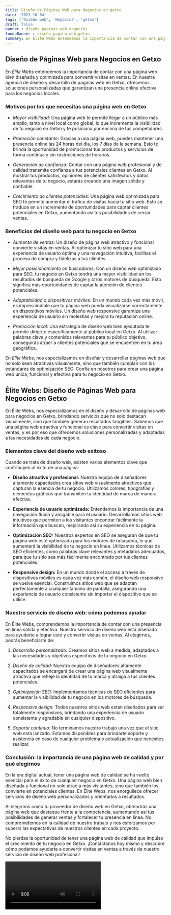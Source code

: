 ```yaml
---
title: Diseño de Páginas Web para Negocios en getxo
date: '2023-10-04'
tags: ['Diseño web', 'Negocios', 'getxo']
draft: false
banner : diseño_paginas_web_negocios
fondoBanner : diseño_pagina_web_getxo
summary: En Élite Webs entendemos la importancia de contar con una página web bien diseñada y optimizada para convertir visitas en ventas. En nuestra agencia de diseño y desarrollo de páginas web en Getxo, ofrecemos soluciones personalizadas que garantizan una presencia online efectiva para los negocios locales.
---
```


## Diseño de Páginas Web para Negocios en Getxo

En *Élite Webs* entendemos la importancia de contar con una página web bien diseñada y optimizada para convertir visitas en ventas. En nuestra agencia de diseño y desarrollo de páginas web en Getxo, ofrecemos soluciones personalizadas que garantizan una presencia online efectiva para los negocios locales.

### Motivos por los que necesitas una página web en Getxo

- *Mayor visibilidad*: Una página web te permite llegar a un público más amplio, tanto a nivel local como global, lo que incrementa la visibilidad de tu negocio en Getxo y te posiciona por encima de tus competidores.

- *Promoción constante*: Gracias a una página web, puedes mantener una presencia online las 24 horas del día, los 7 días de la semana. Esto te brinda la oportunidad de promocionar tus productos y servicios de forma continua y sin restricciones de horarios.

- *Generación de confianza*: Contar con una página web profesional y de calidad transmite confianza a tus potenciales clientes en Getxo. Al mostrar tus productos, opiniones de clientes satisfechos y datos relevantes de tu negocio, estarás creando una imagen sólida y confiable.

- *Crecimiento de clientes potenciales*: Una página web optimizada para SEO te permite aumentar el tráfico de visitas hacia tu sitio web. Esto se traduce en un incremento de oportunidades para captar clientes potenciales en Getxo, aumentando así tus posibilidades de cerrar ventas.

### Beneficios del diseño web para tu negocio en Getxo

- *Aumento de ventas*: Un diseño de página web atractivo y funcional convierte visitas en ventas. Al optimizar tu sitio web para una experiencia de usuario óptima y una navegación intuitiva, facilitas el proceso de compra y fidelizas a tus clientes.

- *Mejor posicionamiento en buscadores*: Con un diseño web optimizado para SEO, tu negocio en Getxo tendrá una mayor visibilidad en los resultados de búsqueda de Google y otros motores de búsqueda. Esto significa más oportunidades de captar la atención de clientes potenciales.

- *Adaptabilidad a dispositivos móviles*: En un mundo cada vez más móvil, es imprescindible que tu página web pueda visualizarse correctamente en dispositivos móviles. Un diseño web responsive garantiza una experiencia de usuario sin molestias y mejora tu reputación online.

- *Promoción local*: Una estrategia de diseño web bien ejecutada te permite dirigirte específicamente al público local en Getxo. Al utilizar palabras clave y contenidos relevantes para tu público objetivo, conseguirás atraer a clientes potenciales que se encuentren en tu área geográfica.

En *Élite Webs*, nos especializamos en diseñar y desarrollar páginas web que no solo sean atractivas visualmente, sino que también cumplan con los estándares de optimización SEO. Confía en nosotros para crear una página web única, funcional y efectiva para tu negocio en Getxo.

<GifSeo />

<Cta />

## Élite Webs: Diseño de Páginas Web para Negocios en Getxo

En Élite Webs, nos especializamos en el diseño y desarrollo de páginas web para negocios en Getxo, brindando servicios que no solo destacan visualmente, sino que también generan resultados tangibles. Sabemos que una página web atractiva y funcional es clave para convertir visitas en ventas, y es por eso que ofrecemos soluciones personalizadas y adaptadas a las necesidades de cada negocio.

### Elementos clave del diseño web exitoso

Cuando se trata de diseño web, existen varios elementos clave que contribuyen al éxito de una página:

- **Diseño atractivo y profesional:** Nuestro equipo de diseñadores altamente capacitados crea sitios web visualmente atractivos que capturan la esencia de tu negocio. Utilizamos colores, tipografías y elementos gráficos que transmiten tu identidad de marca de manera efectiva.

- **Experiencia de usuario optimizada:** Entendemos la importancia de una navegación fluida y amigable para el usuario. Desarrollamos sitios web intuitivos que permiten a los visitantes encontrar fácilmente la información que buscan, mejorando así su experiencia en tu página.

- **Optimización SEO:** Nuestros expertos en SEO se aseguran de que tu página web esté optimizada para los motores de búsqueda, lo que aumentará la visibilidad de tu negocio en línea. Utilizamos técnicas de SEO eficientes, como palabras clave relevantes y metadatos adecuados, para que tu sitio sea más fácilmente encontrado por tus clientes potenciales.

- **Responsive design:** En un mundo donde el acceso a través de dispositivos móviles es cada vez más común, el diseño web responsive se vuelve esencial. Construimos sitios web que se adaptan perfectamente a cualquier tamaño de pantalla, asegurando una experiencia de usuario consistente sin importar el dispositivo que se utilice.

### Nuestro servicio de diseño web: cómo podemos ayudar

En Élite Webs, comprendemos la importancia de contar con una presencia en línea sólida y efectiva. Nuestro servicio de diseño web está diseñado para ayudarte a lograr esto y convertir visitas en ventas. Al elegirnos, podrás beneficiarte de:

1. *Desarrollo personalizado:* Creamos sitios web a medida, adaptados a las necesidades y objetivos específicos de tu negocio en Getxo.

2. *Diseño de calidad:* Nuestro equipo de diseñadores altamente capacitados se encargará de crear una página web visualmente atractiva que refleje la identidad de tu marca y atraiga a tus clientes potenciales.

3. *Optimización SEO:* Implementamos técnicas de SEO eficientes para aumentar la visibilidad de tu negocio en los motores de búsqueda.

4. *Responsive design:* Todos nuestros sitios web están diseñados para ser totalmente responsivos, brindando una experiencia de usuario consistente y agradable en cualquier dispositivo.

5. *Soporte continuo:* No terminamos nuestro trabajo una vez que el sitio web está lanzado. Estamos disponibles para brindarte soporte y asistencia en caso de cualquier problema o actualización que necesites realizar.

### Conclusión: la importancia de una página web de calidad y por qué elegirnos

En la era digital actual, tener una página web de calidad se ha vuelto esencial para el éxito de cualquier negocio en Getxo. Una página web bien diseñada y funcional no solo atrae a más visitantes, sino que también los convierte en potenciales clientes. En Élite Webs, nos enorgullece ofrecer servicios de diseño web personalizados y orientados a resultados.

Al elegirnos como tu proveedor de diseño web en Getxo, obtendrás una página web que destaque frente a la competencia, aumentando así tus posibilidades de generar ventas y fortalecer tu presencia en línea. No comprometemos en la calidad de nuestro trabajo y nos esforzamos por superar las expectativas de nuestros clientes en cada proyecto.

No pierdas la oportunidad de tener una página web de calidad que impulse el crecimiento de tu negocio en Getxo. ¡Contáctanos hoy mismo y descubre cómo podemos ayudarte a convertir visitas en ventas a través de nuestro servicio de diseño web profesional!

<Video />

<CtaBot job='Negocios' city='getxo'/>

<Gmaps query='getxo+españa+maps' />